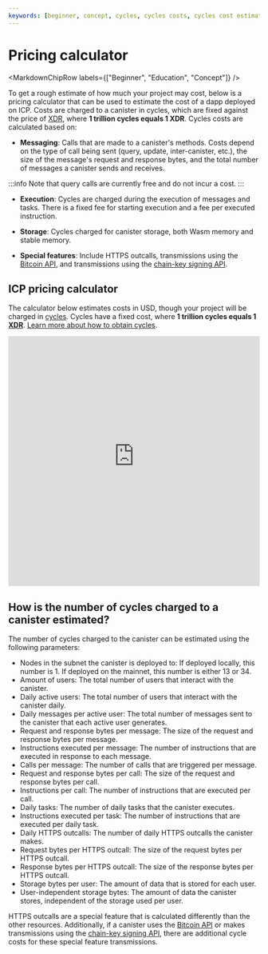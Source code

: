 ```yaml
---
keywords: [beginner, concept, cycles, cycles costs, cycles cost estimations, pricing, pricing calculations, calculator]
---
```



# Pricing calculator

<MarkdownChipRow labels={["Beginner", "Education", "Concept"]} />

To get a rough estimate of how much your project may cost, below is a pricing calculator that can be used to estimate the cost of a dapp deployed on ICP. Costs are charged to a canister in cycles, which are fixed against the price of [XDR](/docs/current/developer-education/glossary/index#xdr), where **1 trillion cycles equals 1 XDR**.
Cycles costs are calculated based on:

- **Messaging**: Calls that are made to a <GlossaryToolTip>canister</GlossaryToolTip>'s methods. Costs depend on the type of call being sent (query, update, inter-canister, etc.), the size of the message's request and response bytes, and the total number of messages a canister sends and receives.

:::info
Note that query calls are currently free and do not incur a cost.
:::

- **Execution**: Cycles are charged during the execution of messages and tasks. There is a fixed fee for starting execution and a fee per executed instruction.

- **Storage**: Cycles charged for canister storage, both Wasm memory and stable memory.

- **Special features**: Include HTTPS outcalls, transmissions using the [Bitcoin API](/docs/current/references/bitcoin-how-it-works), and transmissions using the [chain-key signing API](/docs/current/references/t-sigs-how-it-works/).

## ICP pricing calculator

The calculator below estimates costs in USD, though your project will be charged in [cycles](gas-cost.mdx). Cycles have a fixed cost, where **1 trillion cycles equals 1 [XDR](/docs/current/developer-education/glossary/index#xdr)**. [Learn more about how to obtain cycles](/docs/current/rosetta-defi/cycles/converting_icp_tokens_into_cycles).

<iframe
  id="frame-src"
  src="https://3d5wy-5aaaa-aaaag-qkhsq-cai.icp0.io/"
  frameborder="0"
  width="100%"
  height="500px"
  overflow="auto"
  allow="accelerometer; autoplay; encrypted-media; gyroscope; fullscreen"
  allowfullscreen
></iframe>


## How is the number of cycles charged to a canister estimated?

The number of cycles charged to the canister can be estimated using the following parameters:

- Nodes in the subnet the canister is deployed to: If deployed locally, this number is 1. If deployed on the mainnet, this number is either 13 or 34.
- Amount of users: The total number of users that interact with the canister.
- Daily active users: The total number of users that interact with the canister daily.
- Daily messages per active user: The total number of messages sent to the canister that each active user generates.
- Request and response bytes per message: The size of the request and response bytes per message.
- Instructions executed per message: The number of instructions that are executed in response to each message.
- Calls per message: The number of calls that are triggered per message.
- Request and response bytes per call: The size of the request and response bytes per call.
- Instructions per call: The number of instructions that are executed per call.
- Daily tasks: The number of daily tasks that the canister executes.
- Instructions executed per task: The number of instructions that are executed per daily task.
- Daily HTTPS outcalls: The number of daily HTTPS outcalls the canister makes.
- Request bytes per HTTPS outcall: The size of the request bytes per HTTPS outcall.
- Response bytes per HTTPS outcall: The size of the response bytes per HTTPS outcall.
- Storage bytes per user: The amount of data that is stored for each user.
- User-independent storage bytes: The amount of data the canister stores, independent of the storage used per user.

HTTPS outcalls are a special feature that is calculated differently than the other resources. Additionally, if a canister uses the [Bitcoin API](/docs/current/references/bitcoin-how-it-works) or makes transmissions using the [chain-key signing API](/docs/current/references/t-sigs-how-it-works/), there are additional cycle costs for these special feature transmissions.